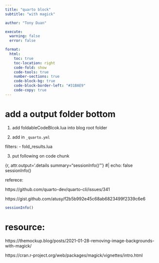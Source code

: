 ```yaml
---
title: "quarto block"
subtitle: "with magick"

author: "Tony Duan"

execute:
  warning: false
  error: false

format:
  html:
    toc: true
    toc-location: right
    code-fold: show
    code-tools: true
    number-sections: true
    code-block-bg: true
    code-block-border-left: "#31BAE9"
    code-copy: true
---
```


# add a output folder bottom

1. add foldableCodeBlcok.lua into blog root folder

2. add in `_quarto.yml`

filters:
  - fold_results.lua

3. put following on code chunk

{r, attr.output='.details summary="sessionInfo()"'}
#| echo: false
sessionInfo()


referece:

https://github.com/quarto-dev/quarto-cli/issues/341

https://gist.github.com/atusy/f2b5b992e45c68ab6823499f2339c6e6


```r
sessionInfo()
```



# resource:


https://themockup.blog/posts/2021-01-28-removing-image-backgrounds-with-magick/

https://cran.r-project.org/web/packages/magick/vignettes/intro.html

